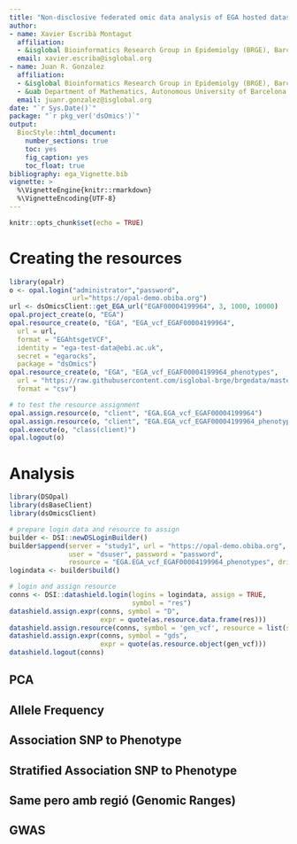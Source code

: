 ```yaml
---
title: "Non-disclosive federated omic data analysis of EGA hosted datasets"
author:
- name: Xavier Escribà Montagut
  affiliation:
  - &isglobal Bioinformatics Research Group in Epidemiolgy (BRGE), Barcelona Insitute for Global Health (ISGlobal)
  email: xavier.escriba@isglobal.org
- name: Juan R. Gonzalez
  affiliation:
  - &isglobal Bioinformatics Research Group in Epidemiolgy (BRGE), Barcelona Insitute for Global Health (ISGlobal)
  - &uab Department of Mathematics, Autonomous University of Barcelona (UAB)
  email: juanr.gonzalez@isglobal.org
date: "`r Sys.Date()`"
package: "`r pkg_ver('dsOmics')`"
output:
  BiocStyle::html_document:
    number_sections: true
    toc: yes
    fig_caption: yes
    toc_float: true
bibliography: ega_Vignette.bib
vignette: >
  %\VignetteEngine{knitr::rmarkdown}
  %\VignetteEncoding{UTF-8}
---
```


```r
knitr::opts_chunk$set(echo = TRUE)
```

# Creating the resources

```r
library(opalr)
o <- opal.login("administrator","password", 
                url="https://opal-demo.obiba.org")
url <- dsOmicsClient::get_EGA_url("EGAF00004199964", 3, 1000, 10000)
opal.project_create(o, "EGA")
opal.resource_create(o, "EGA", "EGA_vcf_EGAF00004199964", 
  url = url, 
  format = "EGAhtsgetVCF", 
  identity = "ega-test-data@ebi.ac.uk",
  secret = "egarocks",
  package = "dsOmics")
opal.resource_create(o, "EGA", "EGA_vcf_EGAF00004199964_phenotypes", 
  url = "https://raw.githubusercontent.com/isglobal-brge/brgedata/master/data/ega_synthetic_data_phenotypes.csv", 
  format = "csv")

# to test the resource assignment
opal.assign.resource(o, "client", "EGA.EGA_vcf_EGAF00004199964")
opal.assign.resource(o, "client", "EGA.EGA_vcf_EGAF00004199964_phenotypes")
opal.execute(o, "class(client)")
opal.logout(o)
```

# Analysis

```r
library(DSOpal)
library(dsBaseClient)
library(dsOmicsClient)

# prepare login data and resource to assign
builder <- DSI::newDSLoginBuilder()
builder$append(server = "study1", url = "https://opal-demo.obiba.org", 
               user = "dsuser", password = "password", 
               resource = "EGA.EGA_vcf_EGAF00004199964_phenotypes", driver = "OpalDriver")
logindata <- builder$build()

# login and assign resource
conns <- DSI::datashield.login(logins = logindata, assign = TRUE, 
                               symbol = "res")
datashield.assign.expr(conns, symbol = "D", 
                       expr = quote(as.resource.data.frame(res)))
datashield.assign.resource(conns, symbol = 'gen_vcf', resource = list(study1 = 'EGA.EGA_vcf_EGAF00004199964'))
datashield.assign.expr(conns, symbol = "gds", 
                       expr = quote(as.resource.object(gen_vcf)))
datashield.logout(conns)
```


## PCA

## Allele Frequency

## Association SNP to Phenotype

## Stratified Association SNP to Phenotype

## Same pero amb regió (Genomic Ranges)

## GWAS